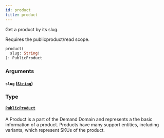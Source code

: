 ```yaml
---
id: product
title: product
---
```



Get a product by its slug.

Requires the publicproduct/read scope.


```graphql
product(
  slug: String!
): PublicProduct

```


### Arguments

#### `slug` ([`String`](/developers/demandhq-apis/storefront-api/graphql/reference/scalars/string))




### Type

#### [`PublicProduct`](/developers/demandhq-apis/storefront-api/graphql/reference/objects/public-product) 

A Product is a part of the Demand Domain and represents a the basic information of a product.
Products have many support entities, including variants, which represent SKUs of the product.




